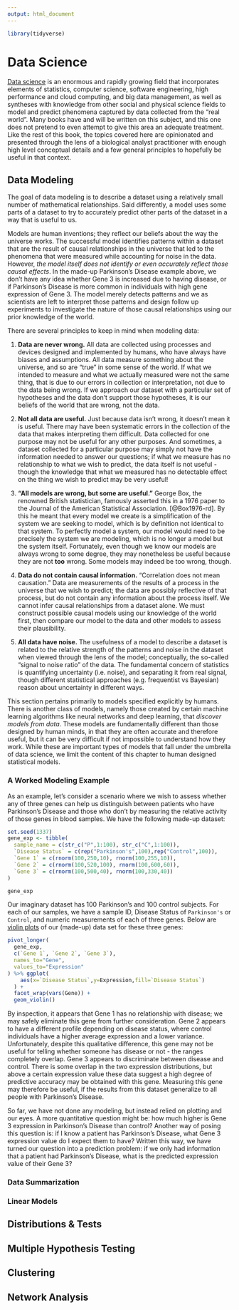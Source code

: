 ```yaml
---
output: html_document
---
```


```r
library(tidyverse)
```

# Data Science

[Data science](https://en.wikipedia.org/wiki/Data_science) is an enormous and
rapidly growing field that incorporates elements of statistics, computer
science, software engineering, high performance and cloud computing, and big
data management, as well as syntheses with knowledge from other social and
physical science fields to model and predict phenomena captured by data
collected from the "real world". Many books have and will be written on this
subject, and this one does not pretend to even attempt to give this area an
adequate treatment. Like the rest of this book, the topics covered here are
opinionated and presented through the lens of a biological analyst practitioner
with enough high level conceptual details and a few general principles to
hopefully be useful in that context.

## Data Modeling {#ds-model}

The goal of data modeling is to describe a dataset using a relatively small
number of mathematical relationships. Said differently, a model uses some parts
of a dataset to try to accurately predict other parts of the dataset in a way
that is useful to us.

Models are human inventions; they reflect our beliefs about the way the universe
works. The successful model identifies patterns within a dataset that are the
result of causal relationships in the universe that led to the phenomena that
were measured while accounting for noise in the data. However, *the model itself
does not identify or even accurately reflect those causal effects*. In the
made-up Parkinson's Disease example above, we don't have any idea whether Gene 3
is increased due to having disease, or if Parkinson's Disease is more common in
individuals with high gene expression of Gene 3. The model merely detects
patterns and we as scientists are left to interpret those patterns and design
follow up experiments to investigate the nature of those causal relationships
using our prior knowledge of the world.

There are several principles to keep in mind when modeling data:

1. **Data are never wrong.** All data are collected using processes and
devices designed and implemented by humans, who have always have biases and
assumptions. All data measure something about the universe, and so are "true" in
some sense of the world. If what we intended to measure and what we actually
measured were not the same thing, that is due to our errors in collection or
interpretation, not due to the data being wrong. If we approach our dataset with
a particular set of hypotheses and the data don't support those hypotheses, it
is our beliefs of the world that are wrong, not the data.

2. **Not all data are useful.** Just because data isn't wrong, it doesn't mean
it is useful. There may have been systematic errors in the collection of the
data that makes interpreting them difficult. Data collected for one purpose may
not be useful for any other purposes. And sometimes, a dataset collected for a
particular purpose may simply not have the information needed to answer our
questions; if what we measure has no relationship to what we wish to predict,
the data itself is not useful - though the knowledge that what we measured has
no detectable effect on the thing we wish to predict may be very useful!

3. **"All models are wrong, but some are useful."** George Box, the renowned
British statistician, famously asserted this in a 1976 paper to the Journal of
the American Statistical Association. [@Box1976-rd]. By this he meant that every
model we create is a simplification of the system we are seeking to model, which
is by definition not identical to that system. To perfectly model a system, our
model would need to be precisely the system we are modeling, which is no longer
a model but the system itself. Fortunately, even though we know our models are
always wrong to some degree, they may nonetheless be useful because they are not
**too** wrong. Some models may indeed be too wrong, though.

4. **Data do not contain causal information.** "Correlation does not mean
causation." Data are measurements of the results of a process in the universe
that we wish to predict; the data are possibly reflective of that process, but
do not contain any information about the process itself. We cannot infer causal
relationships from a dataset alone. We must construct possible causal models
using our knowledge of the world first, then compare our model to the data and
other models to assess their plausibility.

5. **All data have noise.** The usefulness of a model to describe a dataset is
related to the relative strength of the patterns and noise in the dataset when
viewed through the lens of the model; conceptually, the so-called "signal to
noise ratio" of the data. The fundamental concern of statistics is quantifying
uncertainty (i.e. noise), and separating it from real signal, though different
statistical approaches (e.g. frequentist vs Bayesian) reason about uncertainty
in different ways.

::: {.box .important}
This section pertains primarily to models specified explicitly by humans. There
is another class of models, namely those created by certain machine learning
algorithms like neural networks and deep learning, that *discover models from
data*. These models are fundamentally different than those designed by human
minds, in that they are often accurate and therefore useful, but it can be very
difficult if not impossible to understand how they work. While these are
important types of models that fall under the umbrella of data science, we limit
the content of this chapter to human designed statistical models.
:::

### A Worked Modeling Example

As an example, let's consider a scenario where we wish to assess whether any of
three genes can help us distinguish between patients who have Parkinson's
Disease and those who don't by measuring the relative activity of those genes in
blood samples. We have the following made-up dataset:

```r
set.seed(1337)
gene_exp <- tibble(
  sample_name = c(str_c("P",1:100), str_c("C",1:100)),
  `Disease Status` = c(rep("Parkinson's",100),rep("Control",100)),
  `Gene 1` = c(rnorm(100,250,10), rnorm(100,255,10)),
  `Gene 2` = c(rnorm(100,520,100), rnorm(100,600,60)),
  `Gene 3` = c(rnorm(100,500,40), rnorm(100,330,40))
)
```

```r
gene_exp
```

Our imaginary dataset has 100 Parkinson's and 100 control subjects. For each of
our samples, we have a sample ID, Disease Status of `Parkinson's` or `Control`,
and numeric measurements of each of three genes. Below are [violin
plots](#violin-plot) of our (made-up) data set for these three genes:

```r
pivot_longer(
  gene_exp,
  c(`Gene 1`, `Gene 2`, `Gene 3`),
  names_to="Gene",
  values_to="Expression"
) %>% ggplot(
    aes(x=`Disease Status`,y=Expression,fill=`Disease Status`)
  ) +
  facet_wrap(vars(Gene)) +
  geom_violin()
```

By inspection, it appears that Gene 1 has no relationship with disease; we may
safely eliminate this gene from further consideration. Gene 2 appears to have a
different profile depending on disease status, where control individuals have
a higher average expression and a lower variance. Unfortunately, despite this
qualitative difference, this gene may not be useful for telling whether someone
has disease or not - the ranges completely overlap. Gene 3 appears to
discriminate between disease and control. There is some overlap in the two
expression distributions, but above a certain expression value these data
suggest a high degree of predictive accuracy may be obtained with this gene.
Measuring this gene may therefore be useful, if the results from this dataset
generalize to all people with Parkinson's Disease.

So far, we have not done any modeling, but instead relied on plotting and our
eyes. A more quantitative question might be: how much higher is Gene 3
expression in Parkinson's Disease than control? Another way of posing this
question is: if I know a patient has Parkinson's Disease, what Gene 3 expression
value do I expect them to have? Written this way, we have turned our question
into a prediction problem: if we only had information that a patient had
Parkinson's Disease, what is the predicted expression value of their Gene 3?

### Data Summarization {#ds-summ}

### Linear Models

## Distributions & Tests {#ds-dists}

## Multiple Hypothesis Testing


## Clustering {#ds-clust}

## Network Analysis {#ds-networks}
